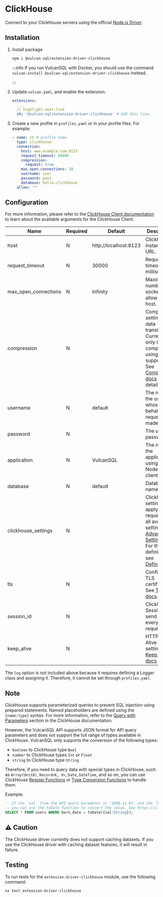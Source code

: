 # ClickHouse

Connect to your ClickHouse servers using the official [Node.js Driver](https://clickhouse.com/docs/en/integrations/language-clients/nodejs).

## Installation

1. Install package

   ```bash
   npm i @vulcan-sql/extension-driver-clickhouse
   ```

   :::info
   If you run VulcanSQL with Docker, you should use the command `vulcan-install @vulcan-sql/extension-driver-clickhouse` instead.

   :::

2. Update `vulcan.yaml`, and enable the extension.

   ```yaml
   extensions:
     ...
     // highlight-next-line
     ch: '@vulcan-sql/extension-driver-clickhouse' # Add this line
   ```

3. Create a new profile in `profiles.yaml` or in your profile files. For example:

   ```yaml
   - name: ch # profile name
     type: clickhouse
     connection:
       host: www.example.com:8123
       request_timeout: 60000
       compression:
         request: true
       max_open_connections: 10
       username: user
       password: pass
       database: hello-clickhouse
     allow: '*'
   ```

## Configuration

For more information, please refer to the [ClickHouse Client documentation](https://clickhouse.com/docs/en/integrations/language-clients/nodejs) to learn about the available arguments for the ClickHouse Client.

| Name                 | Required | Default               | Description                                                                                                                                                                                                                                                            |
| -------------------- | -------- | --------------------- | ---------------------------------------------------------------------------------------------------------------------------------------------------------------------------------------------------------------------------------------------------------------------- |
| host                 | N        | http://localhost:8123 | ClickHouse instance URL.                                                                                                                                                                                                                                               |
| request_timeout      | N        | 30000                 | Request timeout in milliseconds.                                                                                                                                                                                                                                       |
| max_open_connections | N        | Infinity              | Maximum number of sockets to allow per host.                                                                                                                                                                                                                           |
| compression          | N        |                       | Compression settings for data transfer. Currently, only GZIP compression using zlib is supported. See [Compression docs](https://clickhouse.com/docs/en/integrations/language-clients/nodejs#compression) for details.                                                 |
| username             | N        | default               | The name of the user on whose behalf requests are made.                                                                                                                                                                                                                |
| password             | N        |                       | The user's password.                                                                                                                                                                                                                                                   |
| application          | N        | VulcanSQL             | The name of the application using the Node.js client.                                                                                                                                                                                                                  |
| database             | N        | default               | Database name to use.                                                                                                                                                                                                                                                  |
| clickhouse_settings  | N        |                       | ClickHouse settings to apply to all requests. For all available settings, see [Advance Settings](https://clickhouse.com/docs/en/operations/settings), and For the definition, see [Definition](https://github.com/ClickHouse/clickhouse-js/blob/0.1.1/src/settings.ts) |
| tls                  | N        |                       | Configure TLS certificates. See [TLS docs](https://clickhouse.com/docs/en/integrations/language-clients/nodejs#tls-certificates).                                                                                                                                      |
| session_id           | N        |                       | ClickHouse Session ID to send with every request.                                                                                                                                                                                                                      |
| keep_alive           | N        |                       | HTTP Keep-Alive related settings. See [Keep Alive docs](https://clickhouse.com/docs/en/integrations/language-clients/nodejs#keep-alive)                                                                                                                                |

The `log` option is not included above because it requires defining a Logger class and assigning it. Therefore, it cannot be set through `profiles.yaml`.

## Note

ClickHouse supports parameterized queries to prevent SQL injection using prepared statements. Named placeholders are defined using the `{name:type}` syntax. For more information, refer to the [Query with Parameters](https://clickhouse.com/docs/en/integrations/language-clients/nodejs#queries-with-parameters) section in the ClickHouse documentation.

However, the VulcanSQL API supports JSON format for API query parameters and does not support the full range of types available in ClickHouse. VulcanSQL only supports the conversion of the following types:

- `boolean` to ClickHouse type `Bool`
- `number` to ClickHouse types `Int` or `Float`
- `string` to ClickHouse type `String`

Therefore, if you need to query data with special types in ClickHouse, such as `Array(Unit8)`, `Record<K, V>`, `Date`, `DateTime`, and so on, you can use ClickHouse [Regular Functions](https://clickhouse.com/docs/en/sql-reference/functions) or [Type Conversion Functions](https://clickhouse.com/docs/en/sql-reference/functions/type-conversion-functions) to handle them.

Example:

```sql
-- If the `val` from the API query parameter is '1990-11-01' and the `born_date` column is of type `Date32`,
-- you can use the toDate function to convert the value. See https://clickhouse.com/docs/en/sql-reference/functions/type-conversion-functions#todate
SELECT * FROM users WHERE born_date = toDate({val:String});
```

## ⚠️ Caution

The ClickHouse driver currently does not support caching datasets. If you use the ClickHouse driver with caching dataset features, it will result in failure.

## Testing

To run tests for the `extension-driver-clickhouse` module, use the following command:

```bash
nx test extension-driver-clickhouse
```
